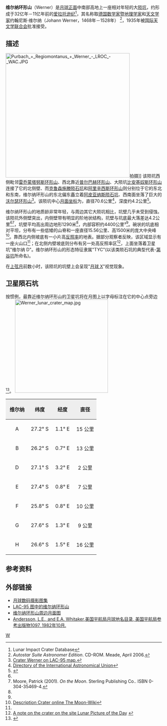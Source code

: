 {{Infobox Lunar crater
|image=Werner crater 4101 h1.jpg|240px
|caption= [[月球轨道器4号|月球轨道器4号]]拍摄的图像
|latitude=28.03
|N_or_S=S
|longitude=3.29
|E_or_W=E
|diameter=70.6公里
|depth=4.2公里
|colong=357
|eponym=约翰尼斯·维尔纳]}}

'''维尔纳环形山'''（Werner）是[[月球正面|月球正面]]中南部高地上一座相对年轻的大[[撞击坑|陨坑]]，约形成于32亿年－11亿年前的[[爱拉托逊纪|爱拉托逊纪]]<ref name=LICD>Lunar Impact Crater Database</ref>，其名称取[[德国|德国]][[数学家|数学家]]暨[[地理学家|地理学家]]和[[天文学家|天文学家]]约翰尼斯·维尔纳（Johann Werner，1468年－1528年） <ref name="a">''Autostar Suite Astronomer Edition''. CD-ROM. Meade, April 2006.</ref>，1935年被[[国际天文学联合会|国际天文学联合会]]批准接受。

==描述==
[[Image:Purbach_+_Regiomontanus_+_Werner_-_LROC_-_WAC.JPG|400px]]拍摄]]
该陨坑西侧毗邻[[雷乔蒙塔努斯环形山|雷乔蒙塔努斯环形山]]、西北靠近[[普尔巴赫环形山|普尔巴赫环形山]]、大陨坑[[比安基奴斯环形山|比安基奴斯环形山]]连接了它的北侧壁、而[[克鲁森施滕陨石坑|克鲁森施滕陨石坑]]和[[阿里辛西斯环形山|阿里辛西斯环形山]]则分别位于它的东北和东南，维尔纳环形山的东北偏东矗立着[[阿皮亚纳斯陨石坑|阿皮亚纳斯陨石坑]]、西南面坐落了巨大的[[沃尔瑟环形山|沃尔瑟环形山]]<ref>[http://planetarynames.wr.usgs.gov/images/Lunar/lac_95_wac.pdf Crater Werner on LAC-95 map.]</ref>。该陨坑中心[[月面坐标|月面坐标]]为{{Coord|28.03|S|3.29|E|globe:Moon|nogoogle=1|noosm=1}}，直径70.6公里<ref name="IAU">[http://planetarynames.wr.usgs.gov/Feature/6523 Directory of the International Astronomical Union]</ref>，深度约4.2公里<ref>{{Cite web |url=http://fisherka.csolutionshosting.net/astronote/plan/craterdepth/html/CraterDepthFeatureNameWestfall.html |title=John E. Westfall's Atlas of the Lunar Terminator, Cambridge Univ. Press (2000) |accessdate=2016-09-18 |archive-date=2014-12-18 |archive-url=https://archive.today/20141218234310/http://fisherka.csolutionshosting.net/astronote/plan/craterdepth/html/CraterDepthFeatureNameWestfall.html |dead-url=yes }}</ref>。

维尔纳环形山的地质龄非常年轻，与周边其它大陨坑相比，坑壁几乎未受到侵蚀。该陨坑外侧壁突出，内侧壁带有明显的阶地状结构，坑壁与坑底最大落差达4.2公里<ref name="a"/><ref>Moore, Patrick (2001). ''On the Moon''. Sterling Publishing Co.. ISBN 0-304-35469-4.</ref>，坑壁平均高出周边地形1290米<ref name="LICD"/>，内部容积约4400公里³<ref name="LICD"/>。碗状的坑底相对平坦，分布有一些低矮的山脊和一座直径15.56公里、高1500米的庞大中央峰<ref name="Wiki">[http://the-moon.wikispaces.com/Werner Description Crater online The Moon-Wiki]</ref>。靠西北内侧坡底有一小片高[[反照率|反照率]]的地表。据部分观察者反映，该区域显示有一座火山口<ref name="Wiki"/>；在北侧内壁坡底则分布有另一处高反照率区<ref name="LPOD">[http://www.lpod.org/?m=20070324 A note on the crater on the site Lunar Picture of the Day] {{webarchive|url=https://web.archive.org/web/20150324105628/http://www.lpod.org/?m=20070324 |date=2015-03-24 }}</ref>，上面坐落着卫星坑"维尔纳 D"。维尔纳环形山的形态特征隶属"TYC"(以该类陨石坑的典型代表-[[第谷坑|第谷坑]]所命名)。

在[[上弦月|上弦月]]前数小时，该陨坑的坑壁上会呈现"[[月球_X|月球 X]]"视觉现象。

==卫星陨石坑==
按惯例，最靠近维尔纳环形山的卫星坑将在月图上以字母标注在它的中心点旁边<ref>{{cite book 
 | author=Bussey, B. 
 | author-link=Ben Bussey 
 | author2=Spudis, P. 
 | author2-link=Paul Spudis 
 | date=2004 | title=The Clementine Atlas of the Moon
 | publisher=Cambridge University Press | location=New York
 | isbn=0-521-81528-2 }}</ref>。
[[Image:Werner_lunar_crater_map.jpg|300px]]

{| class="wikitable"
!width="25%" style="background:#eeeeee;" |维尔纳 
!width="25%" style="background:#eeeeee;" |纬度
!width="25%" style="background:#eeeeee;" |经度
!width="25%" style="background:#eeeeee;" |直径
|-
|align="center"|A
|align="center"|27.2° S
|align="center"|1.1° E
|align="center"|15 公里
|-
|align="center"|B
|align="center"|26.2° S
|align="center"|0.7° E
|align="center"|13 公里
|-
|align="center"|D
|align="center"|27.1° S
|align="center"|3.2° E
|align="center"|2 公里
|-
|align="center"|E
|align="center"|27.4° S
|align="center"|0.8° E
|align="center"|7 公里
|-
|align="center"|F
|align="center"|25.8° S
|align="center"|0.8° E
|align="center"|10 公里
|-
|align="center"|G
|align="center"|27.6° S
|align="center"|1.3° E
|align="center"|9 公里
|-
|align="center"|H
|align="center"|26.6° S
|align="center"|1.5° E
|align="center"|16 公里
|}{{clear}}

==参考资料==
{{Reflist}}

==外部链接==
* [http://www.lpi.usra.edu/resources/lunar_orbiter/bin/srch_nam.shtml?Werner%7C0 月球数码摄影图集]
* [http://www.lpi.usra.edu/resources/lunar_orbiter/bin/srch_nam.shtml?Werner%7C0 LAC-95 图中的维尔纳环形山]
* [http://www.lpi.usra.edu/resources/mapcatalog/usgs/I822/ 维尔纳环形山周边月面图]
* [http://planet4589.org/astro/lunar/RP-1097.pdf Andersson, L.E., and E.A. Whitaker,美国宇航局月球地名目录, 美国宇航局参考出版物1097, 1982年10月.] {{Wayback|url=http://planet4589.org/astro/lunar/RP-1097.pdf |date=20141006125838 }}

[[Category:月球环形山|W]]
{{月球環形山 (T-Z)}}